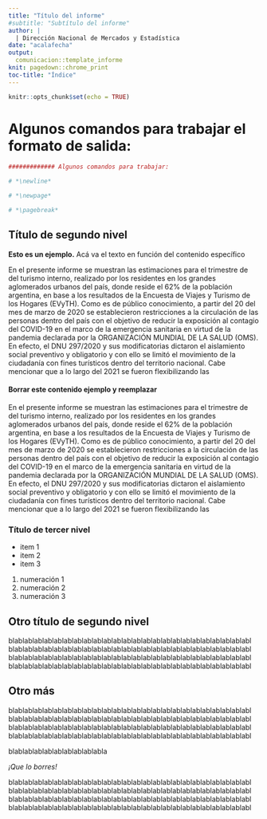 ```yaml
---
title: "Título del informe"
#subtitle: "Subtítulo del informe"
author: |
  | Dirección Nacional de Mercados y Estadística
date: "acalafecha"
output:
  comunicacion::template_informe
knit: pagedown::chrome_print
toc-title: "Índice"
---
```


```r
knitr::opts_chunk$set(echo = TRUE)
```


# Algunos comandos para trabajar el formato de salida: {-}

```r
############# Algunos comandos para trabajar:

# *\newline*

# *\newpage*

# *\pagebreak*

```

## Título de segundo nivel {-}

**Esto es un ejemplo.** Acá va el texto en función del contenido específico


En el presente informe se muestran las estimaciones para el trimestre de del turismo interno,
realizado por los residentes en los grandes aglomerados urbanos del país, donde reside el
62% de la población argentina, en base a los resultados de la Encuesta de Viajes y Turismo de
los Hogares (EVyTH).
Como es de público conocimiento, a partir del 20 del mes de marzo de 2020 se establecieron
restricciones a la circulación de las personas dentro del país con el objetivo de reducir la
exposición al contagio del COVID-19 en el marco de la emergencia sanitaria en virtud de la
pandemia declarada por la ORGANIZACIÓN MUNDIAL DE LA SALUD (OMS). En
efecto, el DNU 297/2020 y sus modificatorias dictaron el aislamiento social preventivo y
obligatorio y con ello se limitó el movimiento de la ciudadanía con fines turísticos dentro del
territorio nacional. Cabe mencionar que a lo largo del 2021 se fueron flexibilizando las

#### Borrar este contenido ejemplo y reemplazar


En el presente informe se muestran las estimaciones para el trimestre de del turismo interno,
realizado por los residentes en los grandes aglomerados urbanos del país, donde reside el
62% de la población argentina, en base a los resultados de la Encuesta de Viajes y Turismo de
los Hogares (EVyTH).
Como es de público conocimiento, a partir del 20 del mes de marzo de 2020 se establecieron
restricciones a la circulación de las personas dentro del país con el objetivo de reducir la
exposición al contagio del COVID-19 en el marco de la emergencia sanitaria en virtud de la
pandemia declarada por la ORGANIZACIÓN MUNDIAL DE LA SALUD (OMS). En
efecto, el DNU 297/2020 y sus modificatorias dictaron el aislamiento social preventivo y
obligatorio y con ello se limitó el movimiento de la ciudadanía con fines turísticos dentro del
territorio nacional. Cabe mencionar que a lo largo del 2021 se fueron flexibilizando las


### Título de tercer nivel {-}

+ item 1
+ item 2
+ item 3

1. numeración 1
2. numeración 2
3. numeración 3

## Otro título de segundo nivel {-}


blablablablablablablablablablablablablablablablablablablablablablablablabl
blablablablablablablablablablablablablablablablablablablablablablablablabl
blablablablablablablablablablablablablablablablablablablablablablablablabl
blablablablablablablablablablablablablablablablablablablablablablablablabl

## Otro más

blablablablablablablablablablablablablablablablablablablablablablablablabl
blablablablablablablablablablablablablablablablablablablablablablablablabl
blablablablablablablablablablablablablablablablablablablablablablablablabl
blablablablablablablablablablablablablablablablablablablablablablablablabl

blablablablablablablablablabla

_¡Que lo borres!_


blablablablablablablablablablablablablablablablablablablablablablablablabl
blablablablablablablablablablablablablablablablablablablablablablablablabl
blablablablablablablablablablablablablablablablablablablablablablablablabl
blablablablablablablablablablablablablablablablablablablablablablablablabl
